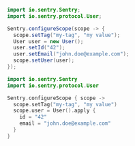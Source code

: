 ```java {tabTitle:"Java"}
import io.sentry.Sentry;
import io.sentry.protocol.User;

Sentry.configureScope(scope -> {
  scope.setTag("my-tag", "my value");
  User user = new User();
  user.setId("42");
  user.setEmail("john.doe@example.com");
  scope.setUser(user);
});
```

```kotlin {tabTitle:"Kotlin"}
import io.sentry.Sentry
import io.sentry.protocol.User

Sentry.configureScope { scope ->
  scope.setTag("my-tag", "my value")
  scope.user = User().apply {
    id = "42"
    email = "john.doe@example.com"
  }
}
```
